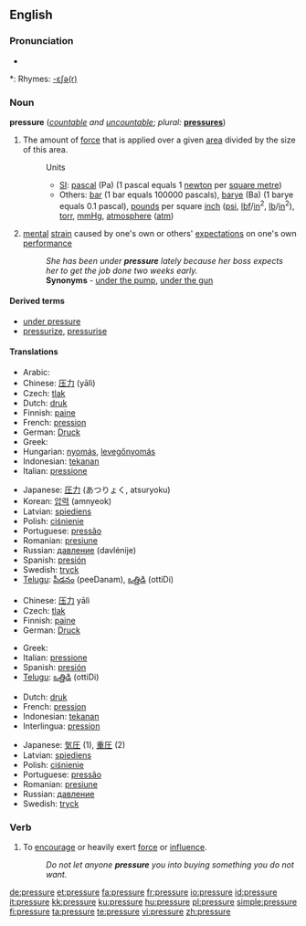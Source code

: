 ==English==

===Pronunciation===
* {{audio|en-us-pressure.ogg|Audio (US)}}

*: Rhymes: [[Rhymes:English:-ɛʃə(r)|-ɛʃə(r)]]

===Noun===
'''pressure''' (''[[countable]] and [[uncountable]]''; ''plural:'' '''[[pressures]]''')

# {{physics}} The amount of [[force]] that is applied over a given [[area]] divided by the size of this area.
#: Units
#:* [[SI]]: [[pascal]] (Pa) (1 pascal equals 1 [[newton]] per [[square metre]])
#:* Others: [[bar]] (1 bar equals 100000 pascals), [[barye]] (Ba) (1 barye equals 0.1 pascal), [[pound]]s per square [[inch]] ([[psi]], [[lbf]]/[[in]]<sup>2</sup>, [[lb]]/[[in]]<sup>2</sup>), [[torr]], [[mmHg]], [[atmosphere]] ([[atm]])
# [[mental]] [[strain]] caused by one's own or others' [[expectation]]s on one's own [[performance]]
#: ''She has been under '''pressure''' lately because her boss expects her to get the job done two weeks early.''
#: '''Synonyms''' - [[under the pump]], [[under the gun]]

====Derived terms====
* [[under pressure]]
* [[pressurize]], [[pressurise]]

====Translations====
{{trans-top|force to area in physics}}
* Arabic: {{Arab|[[ضغط]]}} {{IPAchar|(ɖáğʈ)}} {{m}}
* Chinese: [[压力]] (yālì)
* Czech: [[tlak]] {{m}}
* Dutch: [[druk]] {{m}}
* Finnish: [[paine]]
* French: [[pression]] {{f}}
* German: [[Druck]] {{m}}
* Greek: {{t|el|πίεση|f}}
* Hungarian: [[nyomás]], [[levegőnyomás]]
* Indonesian: [[tekanan]]
* Italian: [[pressione]] {{f}}
{{trans-mid}}
* Japanese: [[圧力]] (あつりょく, atsuryoku)
* Korean: [[압력]] (amnyeok)
* Latvian: [[spiediens]] {{m}}
* Polish: [[ciśnienie]] {{n}}
* Portuguese: [[pressão]] {{f}}
* Romanian: [[presiune]] {{f}}
* Russian: [[давление]] (davlénije) {{n}}
* Spanish: [[presión]] {{f}}
* Swedish: [[tryck]] {{n}}
* [[Telugu]]: [[పీడనం]] (peeDanam), [[ఒత్తిడి]] (ottiDi)
{{trans-bottom}}

{{trans-top|mental strain}}
* Chinese: [[压力]] yālì
* Czech: [[tlak]] {{m}}
* Finnish: [[paine]]
* German: [[Druck]] {{m}}
{{trans-mid}}
* Greek: {{t|el|πίεση|f}}
* Italian: [[pressione]] {{f}}
* Spanish: [[presión]] {{f}}
* [[Telugu]]: [[ఒత్తిడి]] (ottiDi)
{{trans-bottom}}

{{checktrans-top}}
* Dutch: [[druk]]
* French: [[pression]] {{f}}
* Indonesian: [[tekanan]]
* Interlingua: [[pression]]
{{trans-mid}}
* Japanese: [[気圧]] (1), [[重圧]] (2)
* Latvian: [[spiediens]] {{m}}
* Polish: [[ciśnienie]] {{n}}
* Portuguese: [[pressão]] {{f}}
* Romanian: [[presiune]] {{f}}
* Russian: [[давление]] {{n}}
* Swedish: [[tryck]]
{{trans-bottom}}

===Verb===
{{en-verb|pressur|ing}}

# {{transitive}} To [[encourage]] or heavily exert [[force]] or [[influence]].
#: ''Do not let anyone '''pressure''' you into buying something you do not want.''

[[de:pressure]]
[[et:pressure]]
[[fa:pressure]]
[[fr:pressure]]
[[io:pressure]]
[[id:pressure]]
[[it:pressure]]
[[kk:pressure]]
[[ku:pressure]]
[[hu:pressure]]
[[pl:pressure]]
[[simple:pressure]]
[[fi:pressure]]
[[ta:pressure]]
[[te:pressure]]
[[vi:pressure]]
[[zh:pressure]]